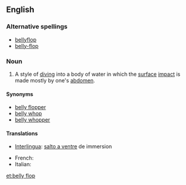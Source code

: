 ==English==
{{wikipedia|bellyflop}}

===Alternative spellings===
* [[bellyflop]]
* [[belly-flop]]

===Noun===
{{en-noun|sg=[[belly]] [[flop]]}}

# {{diving}} A style of [[dive|diving]] into a body of water in which the [[surface]] [[impact]] is made mostly by one's [[abdomen]].

====Synonyms====
*[[belly flopper]]
*[[belly whop]]
*[[belly whopper]]

====Translations====
{{trans-top|Style of diving into a body of water}}
* [[Interlingua]]: [[salto a ventre]] de immersion
{{trans-mid}}
* French: {{t-|fr|plat|m}}
*Italian: {{t-|it|spanciata|f}}
{{trans-bottom}}

[[et:belly flop]]